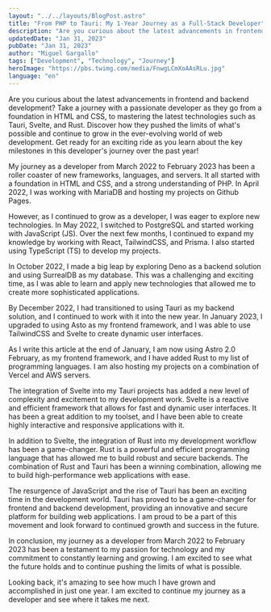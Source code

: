 ```yaml
---
layout: "../../layouts/BlogPost.astro"
title: "From PHP to Tauri: My 1-Year Journey as a Full-Stack Developer"
description: "Are you curious about the latest advancements in frontend and backend development? Take a journey with a passionate developer as they go from a foundation in HTML and CSS, to mastering the latest technologies such as Tauri, Svelte, and Rust. Discover how they pushed the limits of what's possible and continue to grow in the ever-evolving world of web development. Get ready for an exciting ride as you learn about the key milestones in this developer's journey over the past year!"
updatedDate: "Jan 31, 2023"
pubDate: "Jan 31, 2023"
author: "Miguel Gargallo"
tags: ["Development", "Technology", "Journey"]
heroImage: "https://pbs.twimg.com/media/FnwgLCmXoAAsRLu.jpg"
language: "en"
---
```


Are you curious about the latest advancements in frontend and backend development? Take a journey with a passionate developer as they go from a foundation in HTML and CSS, to mastering the latest technologies such as Tauri, Svelte, and Rust. Discover how they pushed the limits of what's possible and continue to grow in the ever-evolving world of web development. Get ready for an exciting ride as you learn about the key milestones in this developer's journey over the past year!

My journey as a developer from March 2022 to February 2023 has been a roller coaster of new frameworks, languages, and servers. It all started with a foundation in HTML and CSS, and a strong understanding of PHP. In April 2022, I was working with MariaDB and hosting my projects on Github Pages.

However, as I continued to grow as a developer, I was eager to explore new technologies. In May 2022, I switched to PostgreSQL and started working with JavaScript (JS). Over the next few months, I continued to expand my knowledge by working with React, TailwindCSS, and Prisma. I also started using TypeScript (TS) to develop my projects.

In October 2022, I made a big leap by exploring Deno as a backend solution and using SurrealDB as my database. This was a challenging and exciting time, as I was able to learn and apply new technologies that allowed me to create more sophisticated applications.

By December 2022, I had transitioned to using Tauri as my backend solution, and I continued to work with it into the new year. In January 2023, I upgraded to using Asto as my frontend framework, and I was able to use TailwindCSS and Svelte to create dynamic user interfaces.

As I write this article at the end of January, I am now using Astro 2.0 February, as my frontend framework, and I have added Rust to my list of programming languages. I am also hosting my projects on a combination of Vercel and AWS servers.

The integration of Svelte into my Tauri projects has added a new level of complexity and excitement to my development work. Svelte is a reactive and efficient framework that allows for fast and dynamic user interfaces. It has been a great addition to my toolset, and I have been able to create highly interactive and responsive applications with it.

In addition to Svelte, the integration of Rust into my development workflow has been a game-changer. Rust is a powerful and efficient programming language that has allowed me to build robust and secure backends. The combination of Rust and Tauri has been a winning combination, allowing me to build high-performance web applications with ease.

The resurgence of JavaScript and the rise of Tauri has been an exciting time in the development world. Tauri has proved to be a game-changer for frontend and backend development, providing an innovative and secure platform for building web applications. I am proud to be a part of this movement and look forward to continued growth and success in the future.

In conclusion, my journey as a developer from March 2022 to February 2023 has been a testament to my passion for technology and my commitment to constantly learning and growing. I am excited to see what the future holds and to continue pushing the limits of what is possible.

Looking back, it's amazing to see how much I have grown and accomplished in just one year. I am excited to continue my journey as a developer and see where it takes me next.